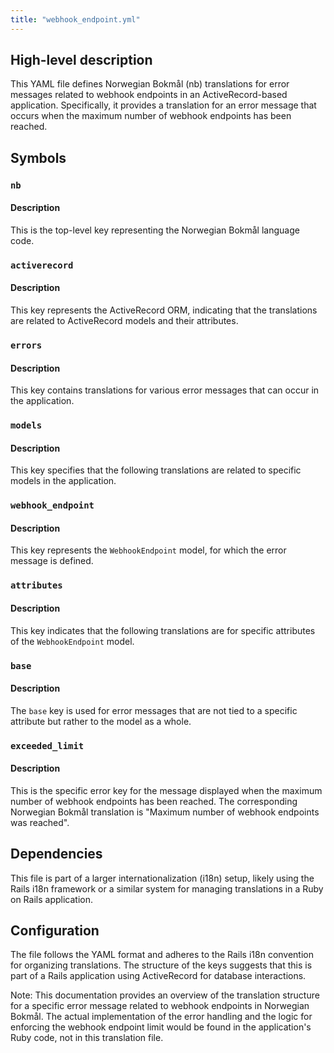 ```yaml
---
title: "webhook_endpoint.yml"
---
```


## High-level description
This YAML file defines Norwegian Bokmål (nb) translations for error messages related to webhook endpoints in an ActiveRecord-based application. Specifically, it provides a translation for an error message that occurs when the maximum number of webhook endpoints has been reached.

## Symbols

### `nb`
#### Description
This is the top-level key representing the Norwegian Bokmål language code.

### `activerecord`
#### Description
This key represents the ActiveRecord ORM, indicating that the translations are related to ActiveRecord models and their attributes.

### `errors`
#### Description
This key contains translations for various error messages that can occur in the application.

### `models`
#### Description
This key specifies that the following translations are related to specific models in the application.

### `webhook_endpoint`
#### Description
This key represents the `WebhookEndpoint` model, for which the error message is defined.

### `attributes`
#### Description
This key indicates that the following translations are for specific attributes of the `WebhookEndpoint` model.

### `base`
#### Description
The `base` key is used for error messages that are not tied to a specific attribute but rather to the model as a whole.

### `exceeded_limit`
#### Description
This is the specific error key for the message displayed when the maximum number of webhook endpoints has been reached. The corresponding Norwegian Bokmål translation is "Maximum number of webhook endpoints was reached".

## Dependencies
This file is part of a larger internationalization (i18n) setup, likely using the Rails i18n framework or a similar system for managing translations in a Ruby on Rails application.

## Configuration
The file follows the YAML format and adheres to the Rails i18n convention for organizing translations. The structure of the keys suggests that this is part of a Rails application using ActiveRecord for database interactions.

Note: This documentation provides an overview of the translation structure for a specific error message related to webhook endpoints in Norwegian Bokmål. The actual implementation of the error handling and the logic for enforcing the webhook endpoint limit would be found in the application's Ruby code, not in this translation file.